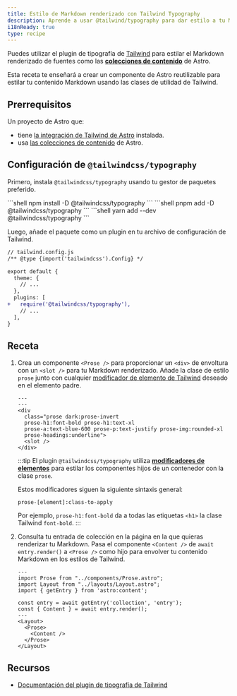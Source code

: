 ```yaml
---
title: Estilo de Markdown renderizado con Tailwind Typography
description: Aprende a usar @tailwind/typography para dar estilo a tu Markdown renderizado
i18nReady: true
type: recipe
---
```



Puedes utilizar el plugin de tipografía de [Tailwind](https://tailwindcss.com) para estilar el Markdown renderizado de fuentes como las [**colecciones de contenido**](/es/guides/content-collections/) de Astro.

Esta receta te enseñará a crear un componente de Astro reutilizable para estilar tu contenido Markdown usando las clases de utilidad de Tailwind.

## Prerrequisitos

Un proyecto de Astro que:

  - tiene [la integración de Tailwind de Astro](/es/guides/integrations-guide/tailwind/) instalada.
  - usa [las colecciones de contenido](/es/guides/content-collections/) de Astro.

## Configuración de `@tailwindcss/typography`

Primero, instala `@tailwindcss/typography` usando tu gestor de paquetes preferido.

<PackageManagerTabs>
 	<Fragment slot="npm">
	```shell 
	npm install -D @tailwindcss/typography
	```
	</Fragment>
  	<Fragment slot="pnpm">
	```shell 
	pnpm add -D @tailwindcss/typography
	```
	</Fragment>
  	<Fragment slot="yarn">
	```shell
	yarn add --dev @tailwindcss/typography
	```
	</Fragment>
</PackageManagerTabs>

Luego, añade el paquete como un plugin en tu archivo de configuración de Tailwind.

```diff lang="js"
// tailwind.config.js
/** @type {import('tailwindcss').Config} */

export default {
  theme: {
    // ...
  },
  plugins: [
+   require('@tailwindcss/typography'),
    // ...
  ],
}
```

## Receta

1. Crea un componente `<Prose />` para proporcionar un `<div>` de envoltura con un `<slot />` para tu Markdown renderizado. Añade la clase de estilo `prose` junto con cualquier [modificador de elemento de Tailwind](https://tailwindcss.com/docs/typography-plugin#element-modifiers) deseado en el elemento padre.

    ```astro title="src/components/Prose.astro"
    ---
    ---
    <div 
      class="prose dark:prose-invert 
      prose-h1:font-bold prose-h1:text-xl 
      prose-a:text-blue-600 prose-p:text-justify prose-img:rounded-xl 
      prose-headings:underline">
      <slot />
    </div>
    ```
    :::tip
    El plugin `@tailwindcss/typography` utiliza [**modificadores de elementos**](https://tailwindcss.com/docs/typography-plugin#element-modifiers) para estilar los componentes hijos de un contenedor con la clase `prose`.

    Estos modificadores siguen la siguiente sintaxis general:

      ```
      prose-[element]:class-to-apply
      ``` 

    Por ejemplo, `prose-h1:font-bold` da a todas las etiquetas `<h1>` la clase Tailwind `font-bold`.
    :::

2. Consulta tu entrada de colección en la página en la que quieras renderizar tu Markdown. Pasa el componente `<Content />` de `await entry.render()` a `<Prose />` como hijo para envolver tu contenido Markdown en los estilos de Tailwind.

    ```astro title="src/pages/index.astro"
    ---
    import Prose from "../components/Prose.astro";
    import Layout from "../layouts/Layout.astro";
    import { getEntry } from 'astro:content';

    const entry = await getEntry('collection', 'entry');
    const { Content } = await entry.render();
    ---
    <Layout>
      <Prose>
        <Content />
      </Prose>
    </Layout>
    ```

## Recursos

- [Documentación del plugin de tipografía de Tailwind](https://tailwindcss.com/docs/typography-plugin)
